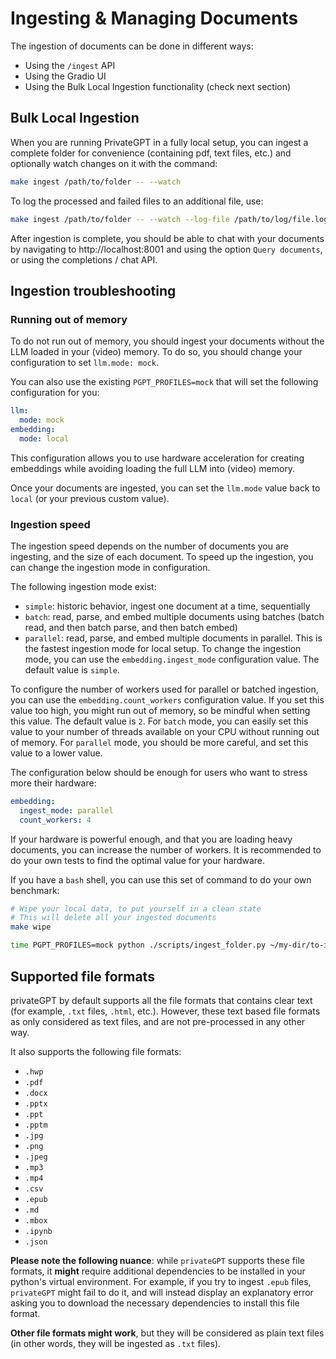 # Ingesting & Managing Documents

The ingestion of documents can be done in different ways:

* Using the `/ingest` API
* Using the Gradio UI
* Using the Bulk Local Ingestion functionality (check next section)

## Bulk Local Ingestion

When you are running PrivateGPT in a fully local setup, you can ingest a complete folder for convenience (containing
pdf, text files, etc.)
and optionally watch changes on it with the command:

```bash
make ingest /path/to/folder -- --watch
```

To log the processed and failed files to an additional file, use:

```bash
make ingest /path/to/folder -- --watch --log-file /path/to/log/file.log
```

After ingestion is complete, you should be able to chat with your documents
by navigating to http://localhost:8001 and using the option `Query documents`,
or using the completions / chat API.

## Ingestion troubleshooting

### Running out of memory

To do not run out of memory, you should ingest your documents without the LLM loaded in your (video) memory.
To do so, you should change your configuration to set `llm.mode: mock`.

You can also use the existing `PGPT_PROFILES=mock` that will set the following configuration for you:

```yaml
llm:
  mode: mock
embedding:
  mode: local
```

This configuration allows you to use hardware acceleration for creating embeddings while avoiding loading the full LLM into (video) memory.

Once your documents are ingested, you can set the `llm.mode` value back to `local` (or your previous custom value).

### Ingestion speed

The ingestion speed depends on the number of documents you are ingesting, and the size of each document.
To speed up the ingestion, you can change the ingestion mode in configuration.

The following ingestion mode exist:
* `simple`: historic behavior, ingest one document at a time, sequentially
* `batch`: read, parse, and embed multiple documents using batches (batch read, and then batch parse, and then batch embed)
* `parallel`: read, parse, and embed multiple documents in parallel. This is the fastest ingestion mode for local setup.
To change the ingestion mode, you can use the `embedding.ingest_mode` configuration value. The default value is `simple`.

To configure the number of workers used for parallel or batched ingestion, you can use
the `embedding.count_workers` configuration value. If you set this value too high, you might run out of
memory, so be mindful when setting this value. The default value is `2`.
For `batch` mode, you can easily set this value to your number of threads available on your CPU without
running out of memory. For `parallel` mode, you should be more careful, and set this value to a lower value.

The configuration below should be enough for users who want to stress more their hardware:
```yaml
embedding:
  ingest_mode: parallel
  count_workers: 4
```

If your hardware is powerful enough, and that you are loading heavy documents, you can increase the number of workers.
It is recommended to do your own tests to find the optimal value for your hardware.

If you have a `bash` shell, you can use this set of command to do your own benchmark:

```bash
# Wipe your local data, to put yourself in a clean state
# This will delete all your ingested documents
make wipe

time PGPT_PROFILES=mock python ./scripts/ingest_folder.py ~/my-dir/to-ingest/
```

## Supported file formats

privateGPT by default supports all the file formats that contains clear text (for example, `.txt` files, `.html`, etc.).
However, these text based file formats as only considered as text files, and are not pre-processed in any other way.

It also supports the following file formats:
* `.hwp`
* `.pdf`
* `.docx`
* `.pptx`
* `.ppt`
* `.pptm`
* `.jpg`
* `.png`
* `.jpeg`
* `.mp3`
* `.mp4`
* `.csv`
* `.epub`
* `.md`
* `.mbox`
* `.ipynb`
* `.json`

**Please note the following nuance**: while `privateGPT` supports these file formats, it **might** require additional
dependencies to be installed in your python's virtual environment.
For example, if you try to ingest `.epub` files, `privateGPT` might fail to do it, and will instead display an
explanatory error asking you to download the necessary dependencies to install this file format.


**Other file formats might work**, but they will be considered as plain text
files (in other words, they will be ingested as `.txt` files).
